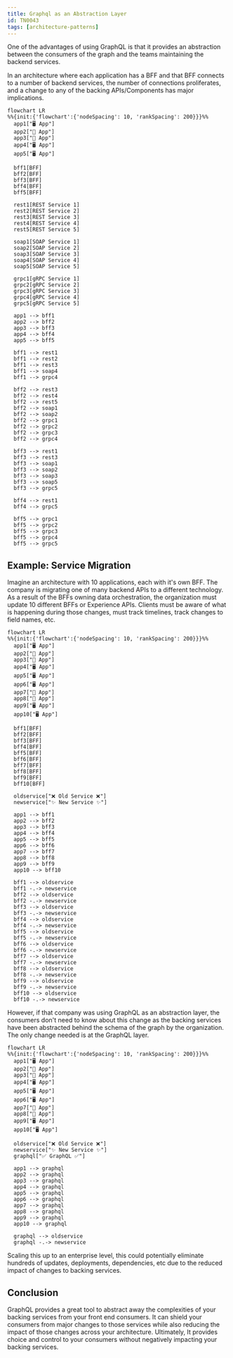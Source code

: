 ```yaml
---
title: Graphql as an Abstraction Layer
id: TN0043
tags: [architecture-patterns]
---
```


One of the advantages of using GraphQL is that it provides an abstraction between the consumers of the graph and 
the teams maintaining the backend services. 

In an architecture where each application has a BFF and that BFF connects to a number of backend services, the number of 
connections proliferates, and a change to any of the backing APIs/Components has major implications. 

```mermaid
flowchart LR
%%{init:{'flowchart':{'nodeSpacing': 10, 'rankSpacing': 200}}}%%
  app1["🖥️ App"]
  app2["📱 App"]
  app3["📱 App"]
  app4["🖥️ App"]
  app5["🖥️ App"]

  bff1[BFF]
  bff2[BFF]
  bff3[BFF]
  bff4[BFF]
  bff5[BFF]

  rest1[REST Service 1]
  rest2[REST Service 2]
  rest3[REST Service 3]
  rest4[REST Service 4]
  rest5[REST Service 5]

  soap1[SOAP Service 1]
  soap2[SOAP Service 2]
  soap3[SOAP Service 3]
  soap4[SOAP Service 4]
  soap5[SOAP Service 5]

  grpc1[gRPC Service 1]
  grpc2[gRPC Service 2]
  grpc3[gRPC Service 3]
  grpc4[gRPC Service 4]
  grpc5[gRPC Service 5]

  app1 --> bff1
  app2 --> bff2
  app3 --> bff3
  app4 --> bff4
  app5 --> bff5

  bff1 --> rest1
  bff1 --> rest2
  bff1 --> rest3
  bff1 --> soap4
  bff1 --> grpc4

  bff2 --> rest3
  bff2 --> rest4
  bff2 --> rest5
  bff2 --> soap1
  bff2 --> soap2
  bff2 --> grpc1
  bff2 --> grpc2
  bff2 --> grpc3
  bff2 --> grpc4

  bff3 --> rest1
  bff3 --> rest3
  bff3 --> soap1
  bff3 --> soap2
  bff3 --> soap3
  bff3 --> soap5
  bff3 --> grpc5

  bff4 --> rest1
  bff4 --> grpc5

  bff5 --> grpc1
  bff5 --> grpc2
  bff5 --> grpc3
  bff5 --> grpc4
  bff5 --> grpc5
```

## Example: Service Migration

Imagine an architecture with 10 applications, each with it's own BFF. The company is migrating one of many backend APIs to a 
different technology. As a result of the BFFs owning data orchestration, the organization must update 10 different BFFs or Experience APIs. Clients must be aware of what is happening during 
those changes, must track timelines, track changes to field names, etc.

```mermaid
flowchart LR
%%{init:{'flowchart':{'nodeSpacing': 10, 'rankSpacing': 200}}}%%
  app1["🖥️ App"]
  app2["📱 App"]
  app3["📱 App"]
  app4["🖥️ App"]
  app5["🖥️ App"]
  app6["🖥️ App"]
  app7["📱 App"]
  app8["📱 App"]
  app9["🖥️ App"]
  app10["🖥️ App"]

  bff1[BFF]
  bff2[BFF]
  bff3[BFF]
  bff4[BFF]
  bff5[BFF]
  bff6[BFF]
  bff7[BFF]
  bff8[BFF]
  bff9[BFF]
  bff10[BFF]

  oldservice["❌ Old Service ❌"]
  newservice["✨ New Service ✨"]

  app1 --> bff1
  app2 --> bff2
  app3 --> bff3
  app4 --> bff4
  app5 --> bff5
  app6 --> bff6
  app7 --> bff7
  app8 --> bff8
  app9 --> bff9
  app10 --> bff10

  bff1 --> oldservice
  bff1 -.-> newservice
  bff2 --> oldservice
  bff2 -.-> newservice
  bff3 --> oldservice
  bff3 -.-> newservice
  bff4 --> oldservice
  bff4 -.-> newservice
  bff5 --> oldservice
  bff5 -.-> newservice
  bff6 --> oldservice
  bff6 -.-> newservice
  bff7 --> oldservice
  bff7 -.-> newservice
  bff8 --> oldservice
  bff8 -.-> newservice
  bff9 --> oldservice
  bff9 -.-> newservice
  bff10 --> oldservice
  bff10 -.-> newservice
```


However, if that company was using GraphQL as an abstraction layer, the consumers don't need to know about this change as the backing services 
have been abstracted behind the schema of the graph by the organization. The only change needed is at the GraphQL layer.

```mermaid
flowchart LR
%%{init:{'flowchart':{'nodeSpacing': 10, 'rankSpacing': 200}}}%%
  app1["🖥️ App"]
  app2["📱 App"]
  app3["📱 App"]
  app4["🖥️ App"]
  app5["🖥️ App"]
  app6["🖥️ App"]
  app7["📱 App"]
  app8["📱 App"]
  app9["🖥️ App"]
  app10["🖥️ App"]

  oldservice["❌ Old Service ❌"]
  newservice["✨ New Service ✨"]
  graphql["✅ GraphQL ✅"]

  app1 --> graphql
  app2 --> graphql
  app3 --> graphql
  app4 --> graphql
  app5 --> graphql
  app6 --> graphql
  app7 --> graphql
  app8 --> graphql
  app9 --> graphql
  app10 --> graphql

  graphql --> oldservice
  graphql -.-> newservice
```

Scaling this up to an enterprise level, this could potentially eliminate hundreds of updates, deployments, 
dependencies, etc due to the reduced impact of changes to backing services.

## Conclusion
GraphQL provides a great tool to abstract away the complexities of your backing services from your front end consumers. It can 
shield your consumers from major changes to those services while also reducing the impact of those changes across your architecture. Ultimately, It provides choice and control to your
consumers without negatively impacting your backing services.